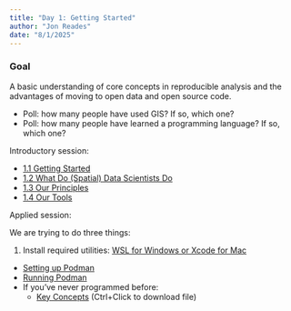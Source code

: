 ```yaml
---
title: "Day 1: Getting Started"
author: "Jon Reades"
date: "8/1/2025"
---
```


::: {.callout-tip} 
### Goal
A basic understanding of core concepts in reproducible analysis and the advantages of moving to open data and open source code.
:::

- Poll: how many people have used GIS? If so, which one?
- Poll: how many people have learned a programming language? If so, which one?

Introductory session:

- [1.1 Getting Started](../lectures/1.1-the_week.qmd)
- [1.2 What Do (Spatial) Data Scientists Do](../lectures/1.2-what-do-we-do.qmd)
- [1.3 Our Principles](../lectures/1.3-principles.qmd)
- [1.4 Our Tools](../lectures/1.4-tools.qmd)
 
Applied session:

We are trying to do three things:

1. Install required utilities: [WSL for Windows or Xcode for Mac](../setup/base.qmd)
- [Setting up Podman](../setup/installation.qmd)
- [Running Podman](../setup/installation.qmd#running)
- If you've never programmed before:
  - [Key Concepts](../practicals/Key_Concepts.ipynb) (Ctrl+Click to download file)
 
